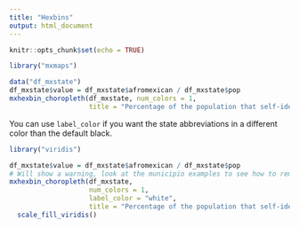 ```yaml
---
title: "Hexbins"
output: html_document
---
```


```r
knitr::opts_chunk$set(echo = TRUE)
```

```r
library("mxmaps")

data("df_mxstate")
df_mxstate$value = df_mxstate$afromexican / df_mxstate$pop 
mxhexbin_choropleth(df_mxstate, num_colors = 1,
                    title = "Percentage of the population that self-identifies as Afro-Mexican")

```

You can use ```label_color``` if you want the state abbreviations in a different color than the default black.

```r
library("viridis")

df_mxstate$value = df_mxstate$afromexican / df_mxstate$pop 
# Will show a warning, look at the municipio examples to see how to remove it
mxhexbin_choropleth(df_mxstate, 
                    num_colors = 1,
                    label_color = "white",
                    title = "Percentage of the population that self-identifies as Afro-Mexican") +
  scale_fill_viridis()

```
